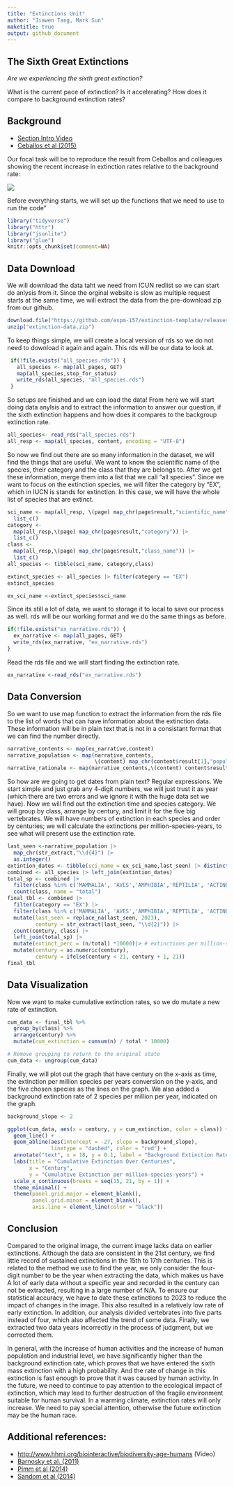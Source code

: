 ```yaml
---
title: "Extinctions Unit"
author: "Jiawen Tang, Mark Sun"
maketitle: true
output: github_document
---
```


## The Sixth Great Extinctions

*Are we experiencing the sixth great extinction?*

What is the current pace of extinction? Is it accelerating? How does it compare to background extinction rates?

## Background

-   [Section Intro Video](https://youtu.be/QsH6ytm89GI)
-   [Ceballos et al (2015)](http://doi.org/10.1126/sciadv.1400253)

Our focal task will be to reproduce the result from Ceballos and colleagues showing the recent increase in extinction rates relative to the background rate:

![](https://espm-157.carlboettiger.info/img/extinctions.jpg)

Before everything starts, we will set up the functions that we need to use to run the code"

```r
library("tidyverse")
library("httr")
library("jsonlite")
library("glue")
knitr::opts_chunk$set(comment=NA)
```

## Data Download

We will download the data taht we need from ICUN redlist so we can start do anlysis from it. Since the orginal website is slow as multiple request starts at the same time, we will extract the data from the pre-download zip from our github.

```r
download.file("https://github.com/espm-157/extinction-template/releases/download/data2.0/extinction-data.zip", "extinction-data.zip")
unzip("extinction-data.zip")
```

To keep things simple, we will create a local version of rds so we do not need to download it again and again. This rds will be our data to look at.

```r
 if(!file.exists("all_species.rds")) {
   all_species <- map(all_pages, GET)
   map(all_species,stop_for_status)
   write_rds(all_species, "all_species.rds")
 }
```

So setups are finished and we can load the data! From here we will start doing data anylsis and to extract the information to answer our question, if the sixth extinction happens and how does it compares to the backgroup extinction rate.

```r
all_species<- read_rds("all_species.rds")
all_resp <- map(all_species, content, encoding = "UTF-8")
```

So now we find out there are so many information in the dataset, we will find the things that are useful. We want to know the scientific name of the species, their category and the class that they are belongs to. After we get these information, merge them into a list that we call "all species". Since we want to focus on the extinction species, we will filter the category by "EX", which in IUCN is stands for extinction. In this case, we will have the whole list of species that are extinct.

```r
sci_name <- map(all_resp, \(page) map_chr(page$result,"scientific_name")) |>
  list_c()
category <-
  map(all_resp,\(page) map_chr(page$result,"category")) |>
  list_c()
class <-
  map(all_resp,\(page) map_chr(page$result,"class_name")) |>
  list_c()
all_species <- tibble(sci_name, category,class)

extinct_species <- all_species |> filter(category == "EX")
extinct_species
```

```r
ex_sci_name <-extinct_species$sci_name
```

Since its still a lot of data, we want to storage it to local to save our process as well. rds will be our working format and we do the same things as before.

```r

if(!file.exists("ex_narrative.rds")) {
  ex_narrative <- map(all_pages, GET)
  write_rds(ex_narrative, "ex_narrative.rds")
}

```

Read the rds file and we will start finding the extinction rate.

```r
ex_narrative <-read_rds("ex_narrative.rds")
```

## Data Conversion

So we want to use map function to extract the information from the rds file to the list of words that can have information about the extinction data. These information will be in plain text that is not in a consistant format that we can find the number directly.

```r
narrative_contents <- map(ex_narrative,content)
narrative_population <- map(narrative_contents,
                            \(content) map_chr(content$result[1],"population",.default = ""))
narrative_rationale <- map(narrative_contents,\(content) content$result[[1]]$rationale)

```

So how are we going to get dates from plain text? Regular expressions. We start simple and just grab any 4-digit numbers, we will just trust it as year (which there are two errors and we ignore it with the huge data set we have). Now we will find out the extinction time and species category. We will group by class, arrange by century, and limit it for the five big vertebrates. We will have numbers of extinction in each species and order by centuries; we will calculate the extinctions per million-species-years, to see what will present use the extinction rate.

```r
last_seen <-narrative_population |>
  map_chr(str_extract,"\\d{4}") |>
  as.integer()
extintion_dates <- tibble(sci_name = ex_sci_name,last_seen) |> distinct()
combined <- all_species |> left_join(extintion_dates)
total_sp <- combined |> 
  filter(class %in% c('MAMMALIA', 'AVES','AMPHIBIA','REPTILIA', 'ACTINOPTERYGII')) |>
  count(class, name = "total")
final_tbl <- combined |> 
  filter(category == "EX") |>
  filter(class %in% c('MAMMALIA', 'AVES','AMPHIBIA','REPTILIA', 'ACTINOPTERYGII')) |>
  mutate(last_seen = replace_na(last_seen, 2023),
         century = str_extract(last_seen, "\\d{2}")) |>
  count(century, class) |>
  left_join(total_sp) |>
  mutate(extinct_perc = (n/total) *10000)|> # extinctions per million-species-years
  mutate(century = as.numeric(century),
         century = ifelse(century < 21, century + 1, 21))
final_tbl
```

## Data Visualization

Now we want to make cumulative extinction rates, so we do mutate a new rate of extinction.

```r
cum_data <- final_tbl %>%
  group_by(class) %>%
  arrange(century) %>%
  mutate(cum_extinction = cumsum(n) / total * 10000)

# Remove grouping to return to the original state
cum_data <- ungroup(cum_data)
```

Finally, we will plot out the graph that have century on the x-axis as time, the extinction per million species per years conversion on the y-axis, and the five chosen species as the lines on the graph. We also added a background extinction rate of 2 species per million per year, indicated on the graph.

```r
background_slope <- 2

ggplot(cum_data, aes(x = century, y = cum_extinction, color = class)) +
  geom_line() +
  geom_abline(aes(intercept = -27, slope = background_slope),
              linetype = "dashed", color = "red") +
  annotate("text", x = 18, y = 0.1, label = "Background Extinction Rate", color = "red") +
  labs(title = "Cumulative Extinction Over Centuries",
       x = "Century",
       y = "Cumulative Extinction per million-species-years") +
  scale_x_continuous(breaks = seq(15, 21, by = 1)) +
  theme_minimal() +
  theme(panel.grid.major = element_blank(),
        panel.grid.minor = element_blank(),
        axis.line = element_line(color = "black"))
```

## Conclusion

Compared to the original image, the current image lacks data on earlier extinctions. Although the data are consistent in the 21st century, we find little record of sustained extinctions in the 15th to 17th centuries. This is related to the method we use to find the year, we only consider the four-digit number to be the year when extracting the data, which makes us have A lot of early data without a specific year and recorded in the century can not be extracted, resulting in a large number of N/A. To ensure our statistical accuracy, we have to date these extinctions to 2023 to reduce the impact of changes in the image. This also resulted in a relatively low rate of early extinction. In addition, our analysis divided vertebrates into five parts instead of four, which also affected the trend of some data. Finally, we extracted two data years incorrectly in the process of judgment, but we corrected them.

In general, with the increase of human activities and the increase of human population and industrial level, we have significantly higher than the background extinction rate, which proves that we have entered the sixth mass extinction with a high probability. And the rate of change in this extinction is fast enough to prove that it was caused by human activity. In the future, we need to continue to pay attention to the ecological impact of extinction, which may lead to further destruction of the fragile environment suitable for human survival. In a warming climate, extinction rates will only increase. We need to pay special attention, otherwise the future extinction may be the human race.

## Additional references:

-   <http://www.hhmi.org/biointeractive/biodiversity-age-humans> (Video)
-   [Barnosky et al. (2011)](http://doi.org/10.1038/nature09678)
-   [Pimm et al (2014)](http://doi.org/10.1126/science.1246752)
-   [Sandom et al (2014)](http://dx.doi.org/10.1098/rspb.2013.3254)
